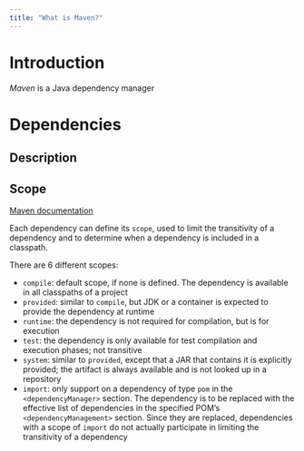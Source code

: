 ```yaml
---
title: "What is Maven?"
---
```

# Introduction
*Maven* is a Java dependency manager

# Dependencies
## Description
## Scope
[Maven documentation](https://maven.apache.org/guides/introduction/introduction-to-dependency-mechanism.html#Dependency_Scope)

Each dependency can define its `scope`, used to limit the transitivity of a dependency and to determine when a dependency is included in a classpath.

There are 6 different scopes:

* `compile`: default scope, if none is defined. The dependency is available in all classpaths of a project
* `provided`: similar to `compile`, but JDK or a container is expected to provide the dependency at runtime
* `runtime`: the dependency is not required for compilation, but is for execution
* `test`: the dependency is only available for test compilation and execution phases; not transitive
* `system`: similar to `provided`, except that a JAR that contains it is explicitly provided; the artifact is always available and is not looked up in a repository
* `import`: only support on a dependency of type `pom` in the `<dependencyManager>` section. The dependency is to be replaced with the effective list of dependencies in the specified POM's `<dependencyManagement>` section. Since they are replaced, dependencies with a scope of `import` do not actually participate in limiting the transitivity of a dependency
